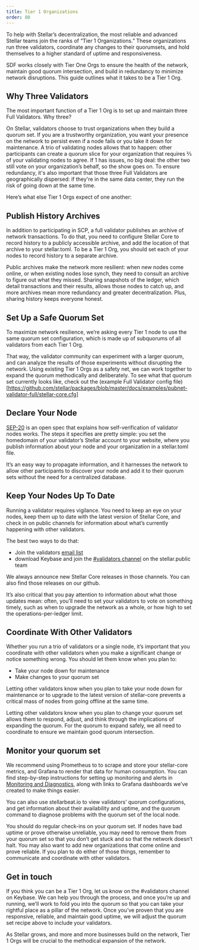 ```yaml
---
title: Tier 1 Organizations
order: 80
---
```


To help with Stellar’s decentralization, the most reliable and advanced Stellar teams join the ranks of “Tier 1 Organizations.” These organizations run three validators, coordinate any changes to their quorumsets, and hold themselves to a higher standard of uptime and responsiveness. 

SDF works closely with Tier One Orgs to ensure the health of the network, maintain good quorum intersection, and build in redundancy to minimize network disruptions.  This guide outlines what it takes to be a Tier 1 Org.  

## Why Three Validators
The most important function of a Tier 1 Org is to set up and maintain three Full Validators. Why three? 

On Stellar, validators choose to trust organizations when they build a quorum set.  If you are a trustworthy organization, you want your presence on the network to persist even if a node fails or you take it down for maintenance.  A trio of validating nodes allows that to happen: other participants can create a quorum slice for your organization that requires ⅔ of your validating nodes to agree.  If 1 has issues, no big deal: the other two still vote on your organization’s behalf, so the show goes on.  To ensure redundancy, it's also important that those three Full Validators are geographically dispersed: if they're in the same data center, they run the risk of going down at the same time.

Here’s what else Tier 1 Orgs expect of one another:

## Publish History Archives
In addition to participating in SCP, a full validator publishes an archive of network transactions.   To do that, you need to configure Stellar Core to record history to a publicly accessible archive, and add the location of that archive to your stellar.toml.  To be a Tier 1 Org, you should set each of your nodes to record history to a separate archive.  

Public archives make the network more resilient: when new nodes come online, or when existing nodes lose synch, they need to consult an archive to figure out what they missed.  Sharing snapshots of the ledger, which detail transactions and their results, allows those nodes to catch up, and more archives mean more redundancy and greater decentralization.  Plus, sharing history keeps everyone honest. 

## Set Up a Safe Quorum Set

To maximize network resilience, we’re asking every Tier 1 node to use the same quorum set configuration, which is made up of subquorums of all validators from each Tier 1 Org. 

That way, the validator community can experiment with a larger quorum, and can analyze the results of those experiments without disrupting the network.  Using existing Tier 1 Orgs as a safety net, we can work together to expand the quorum methodically and deliberately.  To see what that quorum set currently looks like, check out the (example Full Validator config file) [https://github.com/stellar/packages/blob/master/docs/examples/pubnet-validator-full/stellar-core.cfg]  


## Declare Your Node
[SEP-20](https://github.com/stellar/stellar-protocol/blob/master/ecosystem/sep-0020.md) is an open spec that explains how self-verification of validator nodes works.  The steps it specifies are pretty simple: you set the homedomain of your validator’s Stellar account to your website, where you publish information about your node and your organization in a stellar.toml file.  

It’s an easy way to propagate information, and it harnesses the network to allow other participants to discover your node and add it to their quorum sets without the need for a centralized database.   

## Keep Your Nodes Up To Date
Running a validator requires vigilance.  You need to keep an eye on your nodes, keep them up to date with the latest version of Stellar Core, and check in on public channels for information about what’s currently happening with other validators.  

The best two ways to do that: 

* Join the validators [email list](link)
* download Keybase and join the [#validators channel](link) on the stellar.public team  

We always announce new Stellar Core releases in those channels.  You can also find those releases on our github. 

It’s also critical that you pay attention to information about what those updates mean: often, you’ll need to set your validators to vote on something timely, such as when to upgrade the network as a whole, or how high to set the operations-per-ledger limit. 

## Coordinate With Other Validators
Whether you run a trio of validators or a single node, it’s important that you coordinate with other validators when you make a significant change or notice something wrong.  You should let them know when you plan to:

* Take your node down for maintenance
* Make changes to your quorum set

Letting other validators know when you plan to take your node down for maintenance or to upgrade to the latest version of stellar-core prevents a critical mass of nodes from going offline at the same time.  

Letting other validators know when you plan to change your quorum set allows them to respond, adjust, and think through the implications of expanding the quorum.  For the quorum to expand safely, we all need to coordinate to ensure we maintain good quorum intersection. 

## Monitor your quorum set
We recommend using Prometheus to to scrape and store your stellar-core metrics, and Grafana to render that data for human consumption.  You can find step-by-step instructions for setting up monitoring and alerts in [Monitoring and Diagnostics](link), along with links to Grafana dashboards we’ve created to make things easier. 

You can also use stellarbeat.io to view validators’ quorum configurations, and get information about their availability and uptime, and the quorum command to diagnose problems with the quorum set of the local node.

You should do regular check-ins on your quorum set.  If nodes have bad uptime or prove otherwise unreliable, you may need to remove them from your quorum set so that you don’t get stuck and so that the network doesn’t halt.  You may also want to add new organizations that come online and prove reliable.  If you plan to do either of those things, remember to communicate and coordinate with other validators.

## Get in touch
If you think you can be a Tier 1 Org, let us know on the #validators channel on Keybase.  We can help you through the process, and once you’re up and running, we’ll work to fold you into the quorum so that you can take your rightful place as a pillar of the network.  Once you’ve proven that you are responsive, reliable, and maintain good uptime, we will adjust the quorum set recipe above to include your validators.

As Stellar grows, and more and more businesses build on the network, Tier 1 Orgs will be crucial to the methodical expansion of the network. 


